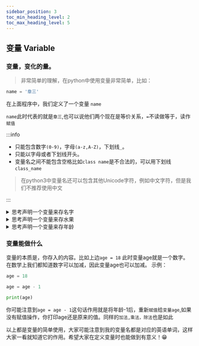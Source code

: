```yaml
---
sidebar_position: 3
toc_min_heading_level: 2
toc_max_heading_level: 5
---
```


## 变量 Variable

### 变量，变化的量。
> 非常简单的理解，在python中使用变量非常简单，比如：

```python 
name = '章三'
```
在上面程序中，我们定义了一个<Highcolor color='yellow'>变量  </Highcolor>`name`

`name`此时代表的就是`章三`,也可以说他们两个现在是等价关系，`=`不读做等于，读作`赋值`


:::info
  * 只能包含数字`(0-9)`，字母`(a-z,A-Z)`，下划线`_`。
  * 只能以字母或者下划线开头。
  * 变量名之间不能包含空格比如`class name`是不合法的，可以用下划线`class_name`
  > 在python3中变量名还可以包含其他Unicode字符，例如中文字符，但是我们<Highcolor color='red'>不推荐使用中文</Highcolor>

:::


<details>
  <summary>思考声明一个变量来存名字</summary>

  ```python
  name = '孙悟空'
  ```
</details>

<details>
  <summary>思考声明一个变量来存水果</summary>
  ```python
  fruit = '苹果'
  ```
</details>

<details>
  <summary>思考声明一个变量来存年龄</summary>
  ```python
  age = 18
  ```
</details>


### 变量能做什么

变量的本质是，你存入的内容。比如上边`age = 18` 此时变量age就是一个数字。在数学上我们都知道数字可以加减，因此变量age也可以加减。
示例：
```python
age = 18

age = age - 1

print(age)

```

你可能注意到`age = age - 1`这句话作用就是将年龄-1后，重新`赋值`给`变量age`,如果没有赋值操作，你打印age还是原来的值。同样的`加法,乘法，除法`也是如此


以上都是变量的简单使用，大家可能注意到我的变量名都是对应的英语单词，这样大家一看就知道它的作用。希望大家在定义变量时也能做到有意义！😁




